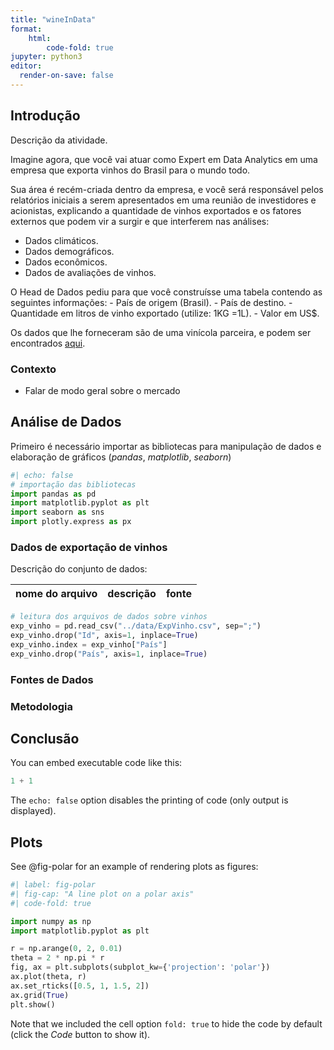 ```yaml
---
title: "wineInData"
format: 
    html:
        code-fold: true
jupyter: python3
editor:
  render-on-save: false
---
```


## Introdução 

Descrição da atividade.

Imagine agora, que você vai atuar como Expert em Data Analytics em uma empresa que exporta vinhos do Brasil para o mundo todo.

Sua área é recém-criada dentro da empresa, e você será responsável pelos relatórios iniciais a serem apresentados em uma reunião de investidores e acionistas, explicando a quantidade de vinhos exportados e os fatores externos que podem vir a surgir e que interferem nas análises:

- 	Dados climáticos.
- 	Dados demográficos.
- 	Dados econômicos.
- 	Dados de avaliações de vinhos.
  
O Head de Dados pediu para que você construísse uma tabela contendo as seguintes informações:
-   País de origem (Brasil).
- 	País de destino.
- 	Quantidade em litros de vinho exportado (utilize: 1KG =1L).
- 	Valor em US$.

Os dados que lhe forneceram são de uma vinícola parceira, e podem ser encontrados  [aqui](http://vitibrasil.cnpuv.embrapa.br/index.php?opcao=opt_01).


### Contexto

- Falar de modo geral sobre o mercado

## Análise de Dados

Primeiro é necessário importar as bibliotecas para manipulação de dados e elaboração de gráficos (*pandas*, *matplotlib*, *seaborn*)

```python
#| echo: false
# importação das bibliotecas
import pandas as pd
import matplotlib.pyplot as plt
import seaborn as sns
import plotly.express as px

```

### Dados de exportação de vinhos 

Descrição do conjunto de dados: 

|nome do arquivo | descrição | fonte | tamanho | 
| --- | --- | ---|


```python

# leitura dos arquivos de dados sobre vinhos
exp_vinho = pd.read_csv("../data/ExpVinho.csv", sep=";")
exp_vinho.drop("Id", axis=1, inplace=True)
exp_vinho.index = exp_vinho["País"]
exp_vinho.drop("País", axis=1, inplace=True)
```


### Fontes de Dados

### Metodologia


## Conclusão




You can embed executable code like this:

```python
1 + 1
```


The `echo: false` option disables the printing of code (only output is displayed).

## Plots

See @fig-polar for an example of rendering plots as figures:

```python
#| label: fig-polar
#| fig-cap: "A line plot on a polar axis"
#| code-fold: true

import numpy as np
import matplotlib.pyplot as plt

r = np.arange(0, 2, 0.01)
theta = 2 * np.pi * r
fig, ax = plt.subplots(subplot_kw={'projection': 'polar'})
ax.plot(theta, r)
ax.set_rticks([0.5, 1, 1.5, 2])
ax.grid(True)
plt.show()
```

Note that we included the cell option `fold: true` to hide the code by default (click the *Code* button to show it).
